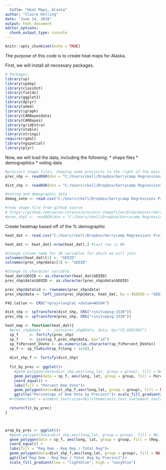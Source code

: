 ```yaml
---
  title: "Heat Maps, Alaska"
author: "Claire Kelling"
date: "June 14, 2018"
output: html_document
editor_options: 
  chunk_output_type: console
---
```

  
```r
knitr::opts_chunk$set(echo = TRUE)
```

The purpose of this code is to create heat maps for Alaska.

First, we will install all necessary packages.
```r
# Packages:
library(sp)
library(spdep)
library(classInt)
library(fields)
library(ggplot2)
library(dplyr)
library(ade4) 
library(igraph) 
library(CARBayesdata)
library(CARBayes)
library(gridExtra)
library(xtable)
library(stringi)
require(rgdal)
library(ngspatial)
library(plyr)

```

Now, we will load the data, including the following:
  * shape files
* demographics
* voting data
```r
#precinct shape files, showing some precincts to the right of the main figure
prec_shp <- readOGR(dsn = "C:/Users/ckell/Dropbox/Gerrycamp Regressions Project/Alaska Project/data/2013-SW-Precinct-Proc-Plan", layer = "2013-SW-Proc-Shape-files")

dist_shp <- readOGR(dsn = "C:/Users/ckell/Dropbox/Gerrycamp Regressions Project/Alaska Project/data/2013-HD-ProclamationPlan", layer = "2013ProclamationPlan")

#voting and demographic data
demog_vote <- read.csv("C:/Users/ckell/Dropbox/Gerrycamp Regressions Project/Alaska Project/AKDataByPrecinct.csv")

#redo shape file from github source
# https://github.com/aaron-strauss/precinct-shapefiles/blob/master/ak/2012_ak_precincts.zip
#prec_shp2 <- readOGR(dsn = "C:/Users/ckell/Dropbox/Gerrycamp Regressions Project/Alaska Project/data/2012_ak_precincts", layer = "SW Amended Precinct shape files", p4s = "+init=epsg:3338")
```


Create heatmap based off of the % demographic
```r
heat_dat <- read.csv("C:/Users/ckell/Dropbox/Gerrycamp Regressions Project/Alaska Project/AKDataByPrecinct(1).csv")

heat_dat <- heat_dat[-nrow(heat_dat),] #last row is NA

#change column name for ID variables for which we will join
colnames(heat_dat)[1] <- "GEOID"
colnames(prec_shp@data)[3] <- "GEOID"

#change to character variable
heat_dat$GEOID <- as.character(heat_dat$GEOID)
prec_shp@data$GEOID <- as.character(prec_shp@data$GEOID)

prec_shp@data$id <- rownames(prec_shp@data)
prec_shp@data <- left_join(prec_shp@data, heat_dat, by = (GEOID = "GEOID"))

P4S.latlon <- CRS("+proj=longlat +datum=WGS84")

dist_shp <- spTransform(dist_shp, CRS("+init=epsg:3338"))
prec_shp <- spTransform(prec_shp, CRS("+init=epsg:3338"))

heat_map <- function(heat_dat){
  #prec_shp@data   <- join(prec_shp@data, data, by="CD_GEOCODI")
  sp_f     <- fortify(prec_shp)
  sp_f     <- join(sp_f,prec_shp@data, by="id")
  sp_f$Percent_DVote <- as.numeric(as.character(sp_f$Percent_DVote))
  sp_f <- sp_f[which(sp_f$long < 1e10),]
  
  dist_shp_f <- fortify(dist_shp)
  
  fit_by_prec <- ggplot()+ 
    #geom_polygon(data=dist_shp,aes(long,lat, group = group), fill = NA, col = "red") + 
    geom_polygon(data = sp_f, aes(long, lat, group = group, fill = Percent_DVote)) + 
    coord_equal() +
    labs(fill = "Percent Dem Vote")+ 
    geom_polygon(data=dist_shp_f,aes(long,lat, group = group), fill = NA, col = "red") +
    ggtitle("Percentage of Dem Vote by Precinct")+ scale_fill_gradient2(midpoint = 0.5,low = "red", high = "navyblue")
  #+theme(text = element_text(size=30))+theme(axis.text.x=element_text(size=20))

  return(fit_by_prec)
}



prop_by_prec <- ggplot()+ 
  #geom_polygon(data=dist_shp,aes(long,lat, group = group), fill = NA, col = "red") + 
  geom_polygon(data = sp_f, aes(long, lat, group = group, fill = (Reg..D.Voters-Reg..R.Voters)/Reg..Voters)) + 
  coord_equal() +
  labs(fill = "Reg Dem - Reg Rep / Total Reg")+ 
  geom_polygon(data=dist_shp_f,aes(long,lat, group = group), fill = NA, col = "red") +
  ggtitle("Reg Dem - Reg Rep / Total Reg by Precinct")+
  scale_fill_gradient(low = "lightblue", high = "navyblue")

```

